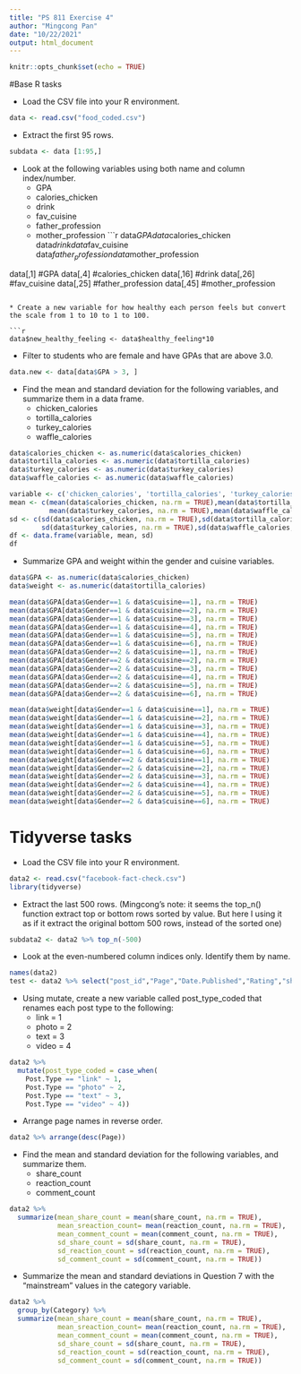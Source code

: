 ```yaml
---
title: "PS 811 Exercise 4"
author: "Mingcong Pan"
date: "10/22/2021"
output: html_document
---
```


```r
knitr::opts_chunk$set(echo = TRUE)
```

#Base R tasks

* Load the CSV file into your R environment.
```r
data <- read.csv("food_coded.csv")
```

* Extract the first 95 rows.
```r
subdata <- data [1:95,]
```

* Look at the following variables using both name and column index/number.
  + GPA
  + calories_chicken
  + drink
  + fav_cuisine
  + father_profession
  + mother_profession
```r
data$GPA
data$calories_chicken
data$drink
data$fav_cuisine
data$father_profession
data$mother_profession

data[,1] #GPA
data[,4] #calories_chicken
data[,16] #drink
data[,26] #fav_cuisine
data[,25] #father_profession
data[,45] #mother_profession
```

* Create a new variable for how healthy each person feels but convert the scale from 1 to 10 to 1 to 100.

```r
data$new_healthy_feeling <- data$healthy_feeling*10
```

* Filter to students who are female and have GPAs that are above 3.0.

```r
data.new <- data[data$GPA > 3, ]
```

* Find the mean and standard deviation for the following variables, and summarize them in a data frame.
  + chicken_calories
  + tortilla_calories
  + turkey_calories
  + waffle_calories
  
```r
data$calories_chicken <- as.numeric(data$calories_chicken)
data$tortilla_calories <- as.numeric(data$tortilla_calories)
data$turkey_calories <- as.numeric(data$turkey_calories)
data$waffle_calories <- as.numeric(data$waffle_calories)

variable <- c('chicken_calories', 'tortilla_calories', 'turkey_calories', 'waffle_calories')
mean <- c(mean(data$calories_chicken, na.rm = TRUE),mean(data$tortilla_calories, na.rm = TRUE),
          mean(data$turkey_calories, na.rm = TRUE),mean(data$waffle_calories, na.rm = TRUE))
sd <- c(sd(data$calories_chicken, na.rm = TRUE),sd(data$tortilla_calories, na.rm = TRUE),
        sd(data$turkey_calories, na.rm = TRUE),sd(data$waffle_calories, na.rm = TRUE))
df <- data.frame(variable, mean, sd)
df
```

* Summarize GPA and weight within the gender and cuisine variables.

```r
data$GPA <- as.numeric(data$calories_chicken)
data$weight <- as.numeric(data$tortilla_calories)

mean(data$GPA[data$Gender==1 & data$cuisine==1], na.rm = TRUE)
mean(data$GPA[data$Gender==1 & data$cuisine==2], na.rm = TRUE)
mean(data$GPA[data$Gender==1 & data$cuisine==3], na.rm = TRUE)
mean(data$GPA[data$Gender==1 & data$cuisine==4], na.rm = TRUE)
mean(data$GPA[data$Gender==1 & data$cuisine==5], na.rm = TRUE)
mean(data$GPA[data$Gender==1 & data$cuisine==6], na.rm = TRUE)
mean(data$GPA[data$Gender==2 & data$cuisine==1], na.rm = TRUE)
mean(data$GPA[data$Gender==2 & data$cuisine==2], na.rm = TRUE)
mean(data$GPA[data$Gender==2 & data$cuisine==3], na.rm = TRUE)
mean(data$GPA[data$Gender==2 & data$cuisine==4], na.rm = TRUE)
mean(data$GPA[data$Gender==2 & data$cuisine==5], na.rm = TRUE)
mean(data$GPA[data$Gender==2 & data$cuisine==6], na.rm = TRUE)

mean(data$weight[data$Gender==1 & data$cuisine==1], na.rm = TRUE)
mean(data$weight[data$Gender==1 & data$cuisine==2], na.rm = TRUE)
mean(data$weight[data$Gender==1 & data$cuisine==3], na.rm = TRUE)
mean(data$weight[data$Gender==1 & data$cuisine==4], na.rm = TRUE)
mean(data$weight[data$Gender==1 & data$cuisine==5], na.rm = TRUE)
mean(data$weight[data$Gender==1 & data$cuisine==6], na.rm = TRUE)
mean(data$weight[data$Gender==2 & data$cuisine==1], na.rm = TRUE)
mean(data$weight[data$Gender==2 & data$cuisine==2], na.rm = TRUE)
mean(data$weight[data$Gender==2 & data$cuisine==3], na.rm = TRUE)
mean(data$weight[data$Gender==2 & data$cuisine==4], na.rm = TRUE)
mean(data$weight[data$Gender==2 & data$cuisine==5], na.rm = TRUE)
mean(data$weight[data$Gender==2 & data$cuisine==6], na.rm = TRUE)
```

# Tidyverse tasks

* Load the CSV file into your R environment.

```r
data2 <- read.csv("facebook-fact-check.csv")
library(tidyverse)
```

* Extract the last 500 rows. (Mingcong's note: it seems the top_n() function extract top or bottom rows sorted by value. But here I using it as if it extract the original bottom 500 rows, instead of the sorted one)

```r
subdata2 <- data2 %>% top_n(-500)
```

* Look at the even-numbered column indices only. Identify them by name.

```r
names(data2)
test <- data2 %>% select("post_id","Page","Date.Published","Rating","share_count","comment_count")
```

* Using mutate, create a new variable called post_type_coded that renames each post type to the following:
  + link = 1
  + photo = 2
  + text = 3
  + video = 4

```r
data2 %>% 
  mutate(post_type_coded = case_when(
    Post.Type == "link" ~ 1,
    Post.Type == "photo" ~ 2,
    Post.Type == "text" ~ 3,
    Post.Type == "video" ~ 4)) 
```

* Arrange page names in reverse order.

```r
data2 %>% arrange(desc(Page))
```

* Find the mean and standard deviation for the following variables, and summarize them.
  + share_count
  + reaction_count
  + comment_count
  
```r
data2 %>% 
  summarize(mean_share_count = mean(share_count, na.rm = TRUE),   
            mean_sreaction_count= mean(reaction_count, na.rm = TRUE),
            mean_comment_count = mean(comment_count, na.rm = TRUE),          
            sd_share_count = sd(share_count, na.rm = TRUE),
            sd_reaction_count = sd(reaction_count, na.rm = TRUE),
            sd_comment_count = sd(comment_count, na.rm = TRUE))

```

* Summarize the mean and standard deviations in Question 7 with the “mainstream” values in the category variable.

```r
data2 %>% 
  group_by(Category) %>% 
  summarize(mean_share_count = mean(share_count, na.rm = TRUE),   
            mean_sreaction_count= mean(reaction_count, na.rm = TRUE),
            mean_comment_count = mean(comment_count, na.rm = TRUE),          
            sd_share_count = sd(share_count, na.rm = TRUE),
            sd_reaction_count = sd(reaction_count, na.rm = TRUE),
            sd_comment_count = sd(comment_count, na.rm = TRUE))


```